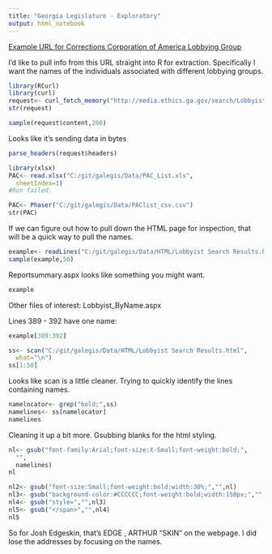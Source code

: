 ```yaml
---
title: "Georgia Legislature - Exploratory"
output: html_notebook
---
```


[Example URL for Corrections Corporation of America Lobbying Group](http://media.ethics.ga.gov/search/Lobbyist/Lobbyist_Groupsearchresults.aspx?&Year=2006%20and%20Newer&GroupName=Corrections&GroupNameContains=)

I'd like to pull info from this URL straight into R for extraction.  Specifically I want the names of the individuals associated with different lobbying groups. 

```r
library(RCurl)
library(curl)
request<- curl_fetch_memory("http://media.ethics.ga.gov/search/Lobbyist/Lobbyist_Groupsearchresults.aspx?&Year=2006%20and%20Newer&GroupName=Corrections&GroupNameContains=")
str(request)

```

```r
sample(request$content,200)
```

Looks like it's sending data in bytes

```r
parse_headers(request$headers)
```

```r
library(xlsx)
PAC<- read.xlsx("C:/git/galegis/Data/PAC_List.xls",
  sheetIndex=1)
#Run failed.
```
```r

PAC<- Phaser("C:/git/galegis/Data/PAClist_csv.csv")
str(PAC)
```

If we can figure out how to pull down the HTML page for inspection, that will be a quick way to pull the names.

```r
example<- readLines("C:/git/galegis/Data/HTML/Lobbyist Search Results.html")
sample(example,50)
```

Reportsummary.aspx looks like something you might want.  

```r
example
```
Other files of interest:
Lobbyist_ByName.aspx

Lines 389 - 392 have one name:

```r
example[389:392]
```


```r
ss<- scan("C:/git/galegis/Data/HTML/Lobbyist Search Results.html",
  what="\n")
ss[1:50]
```

Looks like scan is a little cleaner.  Trying to quickly identify the lines containing names.


```r
namelocator<- grep("bold;",ss)
namelines<- ss[namelocator]
namelines
```

Cleaning it up a bit more.  Gsubbing blanks for the html styling.

```r
nl<- gsub("font-family:Arial;font-size:X-Small;font-weight:bold;",
  "",
  namelines)
nl
```

```r
nl2<- gsub("font-size:Small;font-weight:bold;width:30%;","",nl)
nl3<- gsub("background-color:#CCCCCC;font-weight:bold;width:150px;","",nl2)
nl4<- gsub("style=","",nl3)
nl5<- gsub("</span>","",nl4)
nl5

```

So for Josh Edgeskin, that's EDGE , ARTHUR "SKIN" on the webpage. I did lose the addresses by focusing on the names.  
